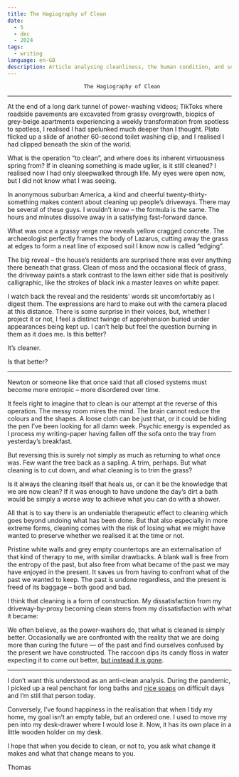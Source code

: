 ```yaml
---
title: The Hagiography of Clean
date:
  - 5
  - dec
  - 2024
tags:
  - writing
language: en-GB
description: Article analysing cleanliness, the human condition, and social media.
---
```


                            The Hagiography of Clean
-------------------------------------------------------------------------------

At the end of a long dark tunnel of power-washing videos; TikToks where
roadside pavements are excavated from grassy overgrowth, biopics of grey-beige
apartments experiencing a weekly transformation from spotless to spotless, I
realised I had spelunked much deeper than I thought. Plato flicked up a slide
of another 60-second toilet washing clip, and I realised I had clipped beneath
the skin of the world.

What is the operation “to clean”, and where does its inherent virtuousness
spring from? If in cleaning something is made uglier, is it still cleaned? I
realised now I had only sleepwalked through life. My eyes were open now, but I
did not know what I was seeing.

In anonymous suburban America, a kind and cheerful twenty-thirty-something
makes content about cleaning up people’s driveways. There may be several of
these guys. I wouldn’t know – the formula is the same. The hours and minutes
dissolve away in a satisfying fast-forward dance.

What was once a grassy verge now reveals yellow cragged concrete. The
archaeologist perfectly frames the body of Lazarus, cutting away the grass at
edges to form a neat line of exposed soil I know now is called “edging”.

The big reveal – the house’s residents are surprised there was ever anything
there beneath that grass. Clean of moss and the occasional fleck of grass, the
driveway paints a stark contrast to the lawn either side that is positively
calligraphic, like the strokes of black ink a master leaves on white paper.

I watch back the reveal and the residents’ words sit uncomfortably as I digest
them. The expressions are hard to make out with the camera placed at this
distance. There is some surprise in their voices, but, whether I project it or
not, I feel a distinct twinge of apprehension buried under appearances being
kept up. I can’t help but feel the question burning in them as it does me. Is
this better?

It’s cleaner.

Is that better?

*******************************************************************************

Newton or someone like that once said that all closed systems must become more
entropic – more disordered over time.

It feels right to imagine that to clean is our attempt at the reverse of this
operation. The messy room mires the mind. The brain cannot reduce the colours
and the shapes. A loose cloth can be just that, or it could be hiding the pen
I’ve been looking for all damn week. Psychic energy is expended as I process my
writing-paper having fallen off the sofa onto the tray from yesterday’s
breakfast.

But reversing this is surely not simply as much as returning to what once was.
Few want the tree back as a sapling. A trim, perhaps. But what cleaning is to
cut down, and what cleaning is to trim the grass?

Is it always the cleaning itself that heals us, or can it be the knowledge that
we are now clean? If it was enough to have undone the day’s dirt a bath would
be simply a worse way to achieve what you can do with a shower.

All that is to say there is an undeniable therapeutic effect to cleaning which
goes beyond undoing what has been done. But that also especially in more
extreme forms, cleaning comes with the risk of losing what we might have wanted
to preserve whether we realised it at the time or not.

Pristine white walls and grey empty countertops are an externalisation of that
kind of therapy to me, with similar drawbacks. A blank wall is free from the
entropy of the past, but also free from what became of the past we may have
enjoyed in the present. It saves us from having to confront what of the past we
wanted to keep. The past is undone regardless, and the present is freed of its
baggage – both good and bad.

I think that cleaning is a form of construction. My dissatisfaction from my
driveway-by-proxy becoming clean stems from my dissatisfaction with what it
became:

We often believe, as the power-washers do, that what is cleaned is simply
better. Occasionally we are confronted with the reality that we are doing more
than curing the future — of the past and find ourselves confused by the present
we have constructed. The raccoon dips its candy floss in water expecting it to
come out better, [but instead it is gone][🦝].

[🦝]: https://www.youtube.com/watch?v=rfbb4yRBH64

*******************************************************************************

I don’t want this understood as an anti-clean analysis. During the pandemic, I
picked up a real penchant for long baths and [nice soaps] on difficult days and
I’m still that person today.

[nice soaps]:
    https://www.amazon.com/gp/aw/d/B0013IP7HY/?_encoding=UTF8&pd_rd_plhdr=t&aaxitk=149c2817e9a51ac957c7b0d0ebd68480&hsa_cr_id=0&qid=1733377302&sr=1-1-9e67e56a-6f64-441f-a281-df67fc737124&ref_=sbx_be_s_sparkle_lsi4d_asin_0_img&pd_rd_w=9h6mk&content-id=amzn1.sym.8591358d-1345-4efd-9d50-5bd4e69cd942%3Aamzn1.sym.8591358d-1345-4efd-9d50-5bd4e69cd942&pf_rd_p=8591358d-1345-4efd-9d50-5bd4e69cd942&pf_rd_r=W9DNT8RWM5AH6K7SDMAG&pd_rd_wg=WRhcz&pd_rd_r=d9139b6b-118c-4066-877d-bde8a24ac672
    "Pears Soap, Face & Body Soap, Amber – Pure & Gentle Transparent Bar Soap,
    Moisturizing Glycerin Soap with Natural Oils for Pampered, Glowing Skin,
    4.4 Oz (Pack of 12)"

Conversely, I’ve found happiness in the realisation that when I tidy my home,
my goal isn’t an empty table, but an ordered one. I used to move my pen into my
desk-drawer where I would lose it. Now, it has its own place in a little wooden
holder on my desk.

I hope that when you decide to clean, or not to, you ask what change it makes
and what that change means to you.

Thomas
